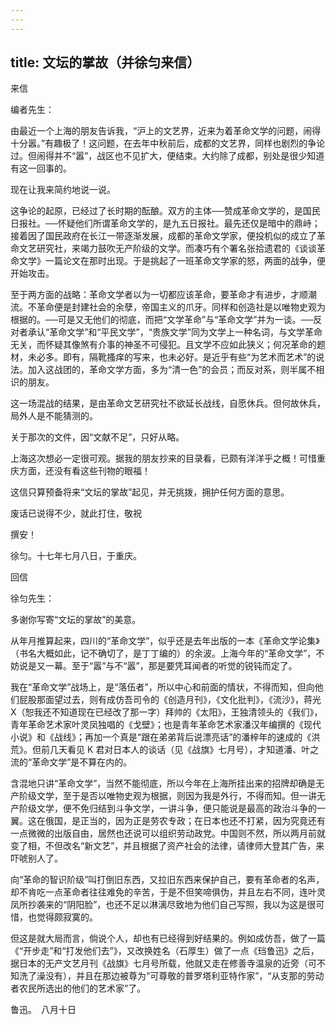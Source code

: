 ```yaml
---
---
---
```

title: 文坛的掌故（并徐匀来信）
---



来信

编者先生：

由最近一个上海的朋友告诉我，“沪上的文艺界，近来为着革命文学的问题，闹得十分嚣。”有趣极了！这问题，在去年中秋前后，成都的文艺界，同样也剧烈的争论过。但闹得并不“嚣”，战区也不见扩大，便结束。大约除了成都，别处是很少知道有这一回事的。

现在让我来简约地说一说。

这争论的起原，已经过了长时期的酝酿。双方的主体──赞成革命文学的，是国民日报社。──怀疑他们所谓革命文学的，是九五日报社。最先还仅是暗中的鼎峙；接着因了国民政府在长江一带逐渐发展，成都的革命文学家，便投机似的成立了革命文艺研究社，来竭力鼓吹无产阶级的文学。而凑巧有个署名张拾遗君的《谈谈革命文学》一篇论文在那时出现。于是挑起了一班革命文学家的怒，两面的战争，便开始攻击。

至于两方面的战略：革命文学者以为一切都应该革命，要革命才有进步，才顺潮流。不革命便是封建社会的余孽，帝国主义的爪牙。同样和创造社是以唯物史观为根据的。──可是又无他们的彻底，而把“文学革命”与“革命文学”并为一谈。──反对者承认“革命文学”和“平民文学”，“贵族文学”同为文学上一种名词，与文学革命无关，而怀疑其像煞有介事的神圣不可侵犯。且文学不应如此狭义；何况革命的题材，未必多。即有，隔靴搔痒的写来，也未必好。是近乎有些“为艺术而艺术”的说法。加入这战团的，革命文学方面，多为“清一色”的会员；而反对系，则半属不相识的朋友。

这一场混战的结果，是由革命文艺研究社不欲延长战线，自愿休兵。但何故休兵，局外人是不能猜测的。

关于那次的文件，因“文献不足”，只好从略。

上海这次想必一定很可观。据我的朋友抄来的目录看，已颇有洋洋乎之概！可惜重庆方面，还没有看这些刊物的眼福！

这信只算预备将来“文坛的掌故”起见，并无挑拨，拥护任何方面的意思。

废话已说得不少，就此打住，敬祝

撰安！

徐匀。十七年七月八日，于重庆。

回信

徐匀先生：

多谢你写寄“文坛的掌故”的美意。

从年月推算起来，四川的“革命文学”，似乎还是去年出版的一本《革命文学论集》（书名大概如此，记不确切了，是丁丁编的）的余波。上海今年的“革命文学”，不妨说是又一幕。至于“嚣”与不“嚣”，那是要凭耳闻者的听觉的锐钝而定了。

我在“革命文学”战场上，是“落伍者”，所以中心和前面的情状，不得而知，但向他们屁股那面望过去，则有成仿吾司令的《创造月刊》，《文化批判》，《流沙》，蒋光X（恕我还不知道现在已经改了那一字）拜帅的《太阳》，王独清领头的《我们》，青年革命艺术家叶灵凤独唱的《戈壁》；也是青年革命艺术家潘汉年编撰的《现代小说》和《战线》；再加一个真是“跟在弟弟背后说漂亮话”的潘梓年的速成的《洪荒》。但前几天看见 K 君对日本人的谈话（见《战旗》七月号），才知道潘、叶之流的“革命文学”是不算在内的。

含混地只讲“革命文学”，当然不能彻底，所以今年在上海所挂出来的招牌却确是无产阶级文学，至于是否以唯物史观为根据，则因为我是外行，不得而知。但一讲无产阶级文学，便不免归结到斗争文学，一讲斗争，便只能说是最高的政治斗争的一翼。这在俄国，是正当的，因为正是劳农专政；在日本也还不打紧，因为究竟还有一点微微的出版自由，居然也还说可以组织劳动政党。中国则不然，所以两月前就变了相，不但改名“新文艺”，并且根据了资产社会的法律，请律师大登其广告，来吓唬别人了。

向“革命的智识阶级”叫打倒旧东西，又拉旧东西来保护自己，要有革命者的名声，却不肯吃一点革命者往往难免的辛苦，于是不但笑啼俱伪，并且左右不同，连叶灵凤所抄袭来的“阴阳脸”，也还不足以淋漓尽致地为他们自己写照，我以为这是很可惜，也觉得颇寂寞的。

但这是就大局而言，倘说个人，却也有已经得到好结果的。例如成仿吾，做了一篇《“开步走”和“打发他们去”》，又改换姓名（石厚生）做了一点《珰鲁迅》之后，据日本的无产文艺月刊《战旗》七月号所载，他就又走在修善寺温泉的近旁（可不知洗了澡没有），并且在那边被尊为“可尊敬的普罗塔利亚特作家”，“从支那的劳动者农民所选出的他们的艺术家”了。

鲁迅。　八月十日